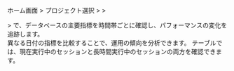 ホーム画面 &gt; プロジェクト選択 &gt; <Cmdname sid="side_analysis" className="uitext" /> &gt; <Cmdname sid="side_dbTrendComparison" className="uitext" />

<Cmdname sid="side_analysis" className="uitext" /> > <Cmdname sid="side_dbCompareTrends" className="uitext" /> で、データベースの主要指標を時間帯ごとに確認し、パフォーマンスの変化を追跡します。  
異なる日付の指標を比較することで、運用の傾向を分析できます。 <Cmdname sid="active_sessions" /> テーブルでは、現在実行中のセッションと長時間実行中のセッションの両方を確認できます。